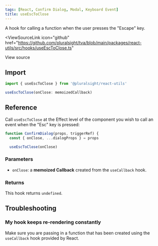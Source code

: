 ```yaml
---
tags: [React, Confirm Dialog, Modal, Keyboard Event]
title: useEscToClose
---
```



<p className="size-xxl">
  A hook for calling a function when the user presses the "Escape" key.
</p>

<ViewSourceLink
  icon="github"
  href="https://github.com/pluralsight/tva/blob/main/packages/react-utils/src/hooks/useEscToClose.ts"
>
  View source
</ViewSourceLink>

## Import

```javascript
import { useEscToClose } from '@pluralsight/react-utils'
```

```typescript
useEscToClose(onClose: memoizedCallback)
```

## Reference

Call `useEscToClose` at the Effect level of the component you wish to call an event when the "Esc" key is pressed:

```jsx showLineNumbers {18}
function ConfirmDialog(props, triggerRef) {
  const { onClose, ...dialogProps } = props

  useEscToClose(onClose)
```

### Parameters

- `onClose`: a **memoized Callback** created from the `useCallback` hook.

### Returns

This hook returns `undefined`.

## Troubleshooting

### My hook keeps re-rendering constantly

Make sure you are passing in a function that has been created using the `useCallback` hook provided by React.
